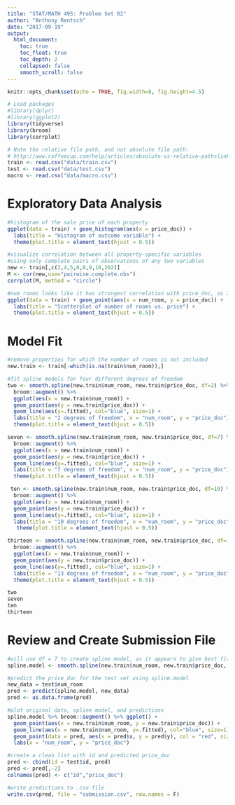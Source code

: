 ```yaml
---
title: "STAT/MATH 495: Problem Set 02"
author: "Anthony Rentsch"
date: "2017-09-19"
output:
  html_document:
    toc: true
    toc_float: true
    toc_depth: 2
    collapsed: false
    smooth_scroll: false
---
```


```r
knitr::opts_chunk$set(echo = TRUE, fig.width=8, fig.height=4.5)

# Load packages
#library(dplyr)
#library(ggplot2)
library(tidyverse)
library(broom)
library(corrplot)

# Note the relative file path, and not absolute file path:
# http://www.coffeecup.com/help/articles/absolute-vs-relative-pathslinks/
train <- read.csv("data/train.csv")
test <- read.csv("data/test.csv")
macro <- read.csv("data/macro.csv")
```


# Exploratory Data Analysis

```r
#histogram of the sale price of each property
ggplot(data = train) + geom_histogram(aes(x = price_doc)) + 
  labs(title = "Histogram of outcome variable") +
  theme(plot.title = element_text(hjust = 0.5))
```
```r
#visualize correlation between all property-specific variables
#using only complete pairs of observations of any two variables
new <- train[,c(3,4,5,6,8,9,10,292)]
M <- cor(new,use="pairwise.complete.obs")
corrplot(M, method = "circle")
```


```r
#num_rooms looks like it has strongest correlation with price_doc, so I will use that as my predictor
ggplot(data = train) + geom_point(aes(x = num_room, y = price_doc)) + 
  labs(title = "Scatterplot of number of rooms vs. price") +
  theme(plot.title = element_text(hjust = 0.5))
```

# Model Fit

```r
#remove properties for which the number of rooms is not included
new.train <- train[-which(is.na(train$num_room)),]

#fit spline models for four different degress of freedom
two <- smooth.spline(new.train$num_room, new.train$price_doc, df=2) %>%
  broom::augment() %>% 
  ggplot(aes(x = new.train$num_room)) +
  geom_point(aes(y = new.train$price_doc)) +
  geom_line(aes(y=.fitted), col="blue", size=1) +
  labs(title = "2 degrees of freedom", x = "num_room", y = "price_doc") +
  theme(plot.title = element_text(hjust = 0.5))

seven <- smooth.spline(new.train$num_room, new.train$price_doc, df=7) %>%
  broom::augment() %>% 
  ggplot(aes(x = new.train$num_room)) +
  geom_point(aes(y = new.train$price_doc)) +
  geom_line(aes(y=.fitted), col="blue", size=1) +
  labs(title = "7 degrees of freedom", x = "num_room", y = "price_doc") +
  theme(plot.title = element_text(hjust = 0.5))

 ten <- smooth.spline(new.train$num_room, new.train$price_doc, df=10) %>%
  broom::augment() %>% 
  ggplot(aes(x = new.train$num_room)) +
  geom_point(aes(y = new.train$price_doc)) +
  geom_line(aes(y=.fitted), col="blue", size=1) +
  labs(title = "10 degrees of freedom", x = "num_room", y = "price_doc") +
   theme(plot.title = element_text(hjust = 0.5))

thirteen <- smooth.spline(new.train$num_room, new.train$price_doc, df=13) %>%
  broom::augment() %>% 
  ggplot(aes(x = new.train$num_room)) +
  geom_point(aes(y = new.train$price_doc)) +
  geom_line(aes(y=.fitted), col="blue", size=1) +
  labs(title = "13 degrees of freedom", x = "num_room", y = "price_doc") +
  theme(plot.title = element_text(hjust = 0.5))

two
seven
ten
thirteen
```

# Review and Create Submission File

```r
#will use df = 7 to create spline model, as it appears to give best fit
spline.model <- smooth.spline(new.train$num_room, new.train$price_doc, df = 7)

#predict the price_doc for the test set using spline.model
new_data = test$num_room
pred <- predict(spline.model, new_data)
pred <- as.data.frame(pred)

#plot original data, spline model, and predictions
spline.model %>% broom::augment() %>% ggplot() +
  geom_point(aes(x = new.train$num_room, y = new.train$price_doc)) +
  geom_line(aes(x = new.train$num_room, y=.fitted), col="blue", size=1) +
  geom_point(data = pred, aes(x = pred$x, y = pred$y), col = "red", size = 3) +
  labs(x = "num_room", y = "price_doc")

#create a clean list with id and predicted price_doc
pred <- cbind(id = test$id, pred)
pred <- pred[,-2]
colnames(pred) <- c("id","price_doc")

#write predictions to .csv file
write.csv(pred, file = "submission.csv", row.names = F)
```

